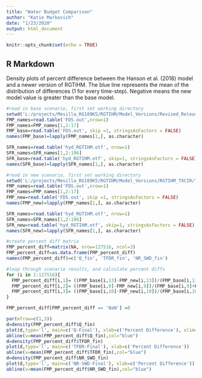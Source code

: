```yaml
---
title: "Water Budget Comparison"
author: "Katie Markovich"
date: "1/23/2020"
output: html_document
---
```


```r
knitr::opts_chunk$set(echo = TRUE)
```

## R Markdown

Density plots of percent difference between the Hanson et al. (2018) model and a newer version of RGTIHM. The blue line represents the mean of the distribution of differences (1 for every time-step). Negative means the new model value is greater than the base model. 

```r
#read in base scenario, first set working directory
setwd('L:/projects/Mesilla_RG109K5/RGTIHM/Model_Versions/Revised_Release_09242018/NMWSC_Review/RGTIHM/output/')
FMP_names=read.table('FDS.out',nrow=1)
FMP_names=FMP_names[1,2:17]
FMP_base=read.table('FDS.out', skip =1, stringsAsFactors = FALSE)
names(FMP_base)=lapply(FMP_names[1,], as.character)

SFR_names=read.table('hyd_RGTIHM.otf', nrow=1)
SFR_names=SFR_names[1,2:196]
SFR_base=read.table('hyd_RGTIHM.otf', skip=1, stringsAsFactors = FALSE)
names(SFR_base)=lapply(SFR_names[1,], as.character)

#read in new scenario, first set working directory
setwd('L:/projects/Mesilla_RG109K5/RGTIHM/Model_Versions/RGTIHM_TXCIR/TR_C_2_loose_newEXE/output/')
FMP_names=read.table('FDS.out',nrow=1)
FMP_names=FMP_names[1,2:17]
FMP_new=read.table('FDS.out', skip =1, stringsAsFactors = FALSE)
names(FMP_new)=lapply(FMP_names[1,], as.character)

SFR_names=read.table('hyd_RGTIHM.otf', nrow=1)
SFR_names=SFR_names[1,2:196]
SFR_new=read.table('hyd_RGTIHM.otf', skip=1, stringsAsFactors = FALSE)
names(SFR_new)=lapply(SFR_names[1,], as.character)

#create percent diff matrix
FMP_percent_diff=matrix(NA, nrow=127516, ncol=3)
FMP_percent_diff=as.data.frame(FMP_percent_diff)
names(FMP_percent_diff)=c('Q_fin', 'TFDR_fin', 'NR_SWD_fin')

#loop through scenario results, and calculate percent diffs
for (i in 1:127516){
  FMP_percent_diff[i,1]= ((FMP_base[i,13]-FMP_new[i,13])/(FMP_base[i,13]+FMP_new[i,13]))*100
  FMP_percent_diff[i,2]= ((FMP_base[i,9]-FMP_new[i,9])/(FMP_base[i,9]+FMP_new[i,9]))*100
  FMP_percent_diff[i,3]= ((FMP_base[i,10]-FMP_new[i,10])/(FMP_base[i,10]+FMP_new[i,10]))*100
}

FMP_percent_diff[FMP_percent_diff == 'NaN'] =0

par(mfrow=c(1,3))
d=density(FMP_percent_diff$Q_fin)
plot(d,type='l', main=c('Q-Final'), xlab=c('Percent Difference'), xlim=c(-110,110))
abline(v=mean(FMP_percent_diff$Q_fin),col="blue")
d=density(FMP_percent_diff$TFDR_fin)
plot(d,type='l', main=c('TFDR-Final'), xlab=c('Percent Difference'))
abline(v=mean(FMP_percent_diff$TFDR_fin),col="blue")
d=density(FMP_percent_diff$NR_SWD_fin)
plot(d,type='l', main=c('NR-SWD-Final'), xlab=c('Percent Difference'))
abline(v=mean(FMP_percent_diff$NR_SWD_fin),col="blue")
```
